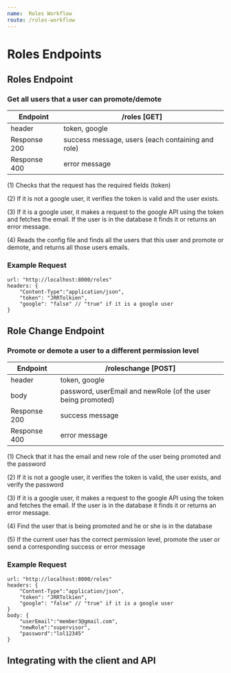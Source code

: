 ```yaml
---
name:  Roles Workflow 
route: /roles-workflow
---
```


# Roles Endpoints


## Roles Endpoint 
###     Get all users that a user can promote/demote

| Endpoint | /roles [GET] |
| ------ | ----------- |
| header   | token, google |
| Response 200 | success message, users (each containing and role) |
| Response 400 | error message |

(1) Checks that the request has the required fields (token) 

(2) If it is not a google user, it verifies the token is valid and the user exists. 

(3) If it is a google user, it makes a request to the google API using the token and fetches the email. If the user is in the database it finds it or returns an error message. 

(4) Reads the config file and finds all the users that this user and promote or demote, and returns all those users emails. 

### Example Request 
    
    url: "http://localhost:8000/roles"
    headers: {
        "Content-Type":"application/json",
        "token": "JRRTolkien",
        "google": "false" // "true" if it is a google user
    }


## Role Change Endpoint

### Promote or demote a user to a different permission level 
| Endpoint | /roleschange [POST] |
| ------ | ----------- |
| header   | token, google|
| body   | password, userEmail and newRole (of the user being promoted) |
| Response 200 | success message |
| Response 400 | error message |

(1) Check that it has the email and new role of the user being promoted and the password

(2) If it is not a google user, it verifies the token is valid, the user exists, and verify the password

(3) If it is a google user, it makes a request to the google API using the token and fetches the email. If the user is in the database it finds it or returns an error message. 

(4) Find the user that is being promoted and he or she is in the database
   
(5) If the current user has the correct permission level, promote the user or send a corresponding success or error message


### Example Request 
    
    url: "http://localhost:8000/roles"
    headers: {
        "Content-Type":"application/json",
        "token": "JRRTolkien",
        "google": "false" // "true" if it is a google user
    }
    body: {
        "userEmail":"member3@gmail.com",
        "newRole":"supervisor", 
        "password":"lol12345"
    }


## Integrating with the client and API

